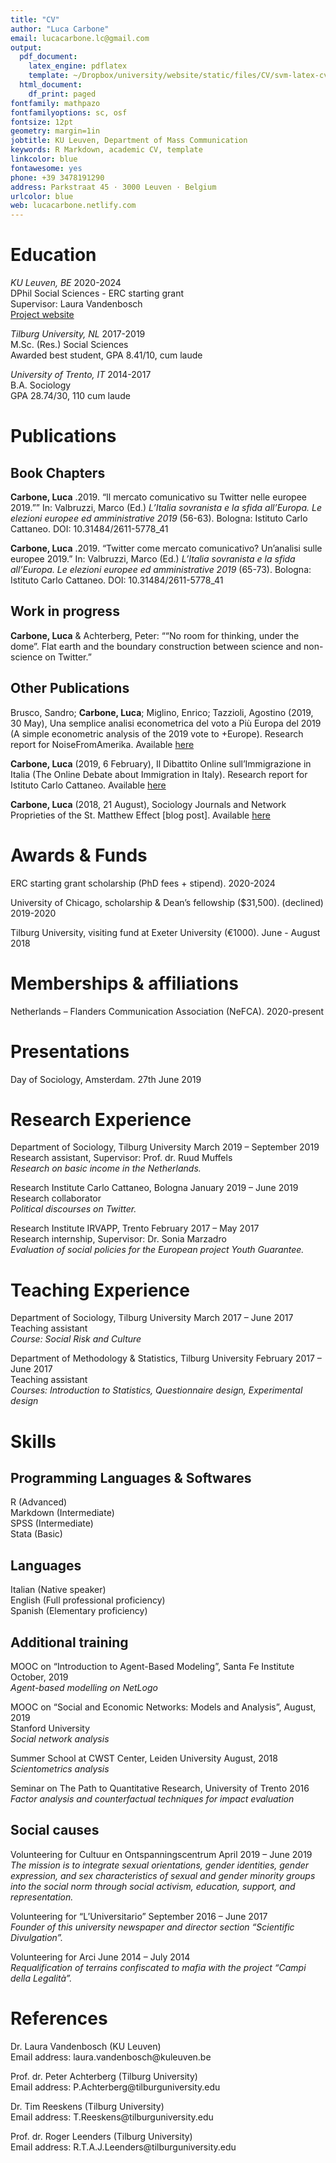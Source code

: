 ```yaml
---
title: "CV"
author: "Luca Carbone"
email: lucacarbone.lc@gmail.com
output:
  pdf_document:
    latex_engine: pdflatex
    template: ~/Dropbox/university/website/static/files/CV/svm-latex-cv.tex
  html_document:
    df_print: paged
fontfamily: mathpazo
fontfamilyoptions: sc, osf
fontsize: 12pt
geometry: margin=1in
jobtitle: KU Leuven, Department of Mass Communication
keywords: R Markdown, academic CV, template
linkcolor: blue
fontawesome: yes
phone: +39 3478191290
address: Parkstraat 45 · 3000 Leuven · Belgium
urlcolor: blue
web: lucacarbone.netlify.com
---
```


# Education
\vspace{-10pt}
\rule{1\linewidth}{\linethickness}

*KU Leuven, BE* \hfill \begingroup\small 2020-2024\endgroup\
DPhil Social Sciences - ERC starting grant\
Supervisor: Laura Vandenbosch\
[Project website](https://ercmimic.netlify.com/)

*Tilburg University, NL* \hfill \begingroup\small 2017-2019\endgroup\
M.Sc. (Res.) Social Sciences\
Awarded best student, GPA 8.41/10, cum laude

*University of Trento, IT* \hfill \begingroup\small 2014-2017\endgroup\
B.A. Sociology\
GPA 28.74/30, 110 cum laude

# Publications
\vspace{-10pt}
\rule{1\linewidth}{\linethickness}

## Book Chapters

__Carbone, Luca__ .2019. "Il mercato comunicativo su Twitter nelle europee 2019."" In: Valbruzzi, Marco (Ed.) *L’Italia sovranista e la sfida all’Europa. Le elezioni europee ed amministrative 2019* (56-63). Bologna: Istituto Carlo Cattaneo. DOI: 10.31484/2611-5778_41

__Carbone, Luca__ .2019. "Twitter come mercato comunicativo? Un’analisi sulle europee 2019." In: Valbruzzi, Marco (Ed.) *L’Italia sovranista e la sfida all’Europa. Le elezioni europee ed amministrative 2019* (65-73). Bologna: Istituto Carlo Cattaneo. DOI: 10.31484/2611-5778_41
\newline

## Work in progress

__Carbone, Luca__ & Achterberg, Peter: "“No room for thinking, under the dome”. Flat earth and the boundary construction between science and non- science on Twitter."
\newline

## Other Publications

Brusco, Sandro; __Carbone, Luca__; Miglino, Enrico; Tazzioli, Agostino (2019, 30 May), Una semplice analisi econometrica del voto a Più Europa del 2019 (A simple econometric analysis of the 2019 vote to +Europe). Research report for NoiseFromAmerika. Available [here](http://noisefromamerika.org/articolo/semplice-analisi-econometrica-voto-piu-europa-2019?fbclid=IwAR12kLTGJAonRf3Ctb-HlXYBGAspUhOSclDpQCg-mis-mDzM9vY8kZU21v8)

__Carbone, Luca__ (2019, 6 February), Il Dibattito Online sull’Immigrazione in Italia (The Online Debate about Immigration in Italy). Research report for Istituto Carlo Cattaneo. Available [here](http://www.cattaneo.org/2019/02/06/il-dibattito-online-sullimmigrazione-in-italia/)

__Carbone, Luca__ (2018, 21 August), Sociology Journals and Network Proprieties of the St. Matthew Effect [blog post]. Available [here](https://economicsociology.org/2018/08/21/sociological-journals-and-network-proprieties-of-the-st-matthew-effect/)

# Awards & Funds
\vspace{-10pt}
\rule{1\linewidth}{\linethickness}

ERC starting grant scholarship (PhD fees + stipend). \hfill \begingroup\small 2020-2024 \endgroup

University of Chicago, scholarship & Dean’s fellowship ($31,500). (declined) \hfill \begingroup\small 2019-2020 \endgroup

Tilburg University, visiting fund at Exeter University (€1000).  \hfill \begingroup\small June - August 2018\endgroup

# Memberships & affiliations
\vspace{-10pt}
\rule{1\linewidth}{\linethickness}

Netherlands – Flanders Communication Association (NeFCA). \hfill \begingroup\small 2020-present\endgroup

# Presentations
\vspace{-10pt}
\rule{1\linewidth}{\linethickness}

Day of Sociology, Amsterdam. \hfill \begingroup\small 27th June 2019\endgroup

# Research Experience
\vspace{-10pt}
\rule{1\linewidth}{\linethickness}

Department of Sociology, Tilburg University \hfill \begingroup\small March 2019 – September 2019\endgroup\
Research assistant, Supervisor: Prof. dr. Ruud Muffels\
*Research on basic income in the Netherlands.*

Research Institute Carlo Cattaneo, Bologna \hfill \begingroup\small January 2019 – June 2019\endgroup\
Research collaborator\
*Political discourses on Twitter.*

Research Institute IRVAPP, Trento \hfill \begingroup\small February 2017 – May 2017\endgroup\
Research internship, Supervisor: Dr. Sonia Marzadro\
*Evaluation of social policies for the European project Youth Guarantee.*

# Teaching Experience
\vspace{-10pt}
\rule{1\linewidth}{\linethickness}

Department of Sociology, Tilburg University \hfill \begingroup\small March 2017 – June 2017\endgroup\
Teaching assistant\
*Course: Social Risk and Culture*

Department of Methodology & Statistics, Tilburg University \hfill \begingroup\small February 2017 – June 2017\endgroup\
Teaching assistant\
*Courses: Introduction to Statistics, Questionnaire design, Experimental design*

# Skills
\vspace{-10pt}
\rule{1\linewidth}{\linethickness}

## Programming Languages & Softwares
R (Advanced)\
Markdown (Intermediate)\
SPSS (Intermediate)\
Stata (Basic)
\newline

## Languages
Italian (Native speaker)\
English (Full professional proficiency)\
Spanish (Elementary proficiency)
\newline

## Additional training
MOOC on “Introduction to Agent-Based Modeling”, Santa Fe Institute \hfill \begingroup\small October, 2019\endgroup\
*Agent-based modelling on NetLogo*

MOOC on “Social and Economic Networks: Models and Analysis”, \hfill \begingroup\small August, 2019\endgroup\
Stanford University\
*Social network analysis*

Summer School at CWST Center, Leiden University \hfill \begingroup\small August, 2018\endgroup\
*Scientometrics analysis*

Seminar on The Path to Quantitative Research, University of Trento \hfill \begingroup\small 2016\endgroup\
*Factor analysis and counterfactual techniques for impact evaluation*
\newline

## Social causes
Volunteering for Cultuur en Ontspanningscentrum \hfill \begingroup\small April 2019 – June 2019\endgroup\
*The mission is to integrate sexual orientations, gender identities, gender expression, and sex characteristics of sexual and gender minority groups into the social norm through social activism, education, support, and representation.*

Volunteering for “L’Universitario” \hfill \begingroup\small September 2016 – June 2017\endgroup\
*Founder of this university newspaper and director section “Scientific Divulgation”.*

Volunteering for Arci \hfill \begingroup\small June 2014 – July 2014\endgroup\
*Requalification of terrains confiscated to mafia with the project “Campi della Legalità”.*

# References
\vspace{-10pt}
\rule{1\linewidth}{\linethickness}

Dr. Laura Vandenbosch (KU Leuven)\
Email address: laura.vandenbosch@kuleuven.be

Prof. dr. Peter Achterberg (Tilburg University)\
Email address: P.Achterberg@tilburguniversity.edu

Dr. Tim Reeskens (Tilburg University)\
Email address: T.Reeskens@tilburguniversity.edu

Prof. dr. Roger Leenders (Tilburg University)\
Email address: R.T.A.J.Leenders@tilburguniversity.edu
